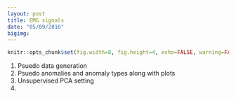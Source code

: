 ```yaml
---
layout: post
title: EMG signals
date: "05/09/2016"
bigimg: 
---
```


```r
knitr::opts_chunk$set(fig.width=8, fig.height=4, echo=FALSE, warning=FALSE, message=FALSE, fig.align = 'center')
```

1. Psuedo data generation
2. Psuedo anomalies and anomaly types along with plots
3. Unsupervised PCA setting
4. 
